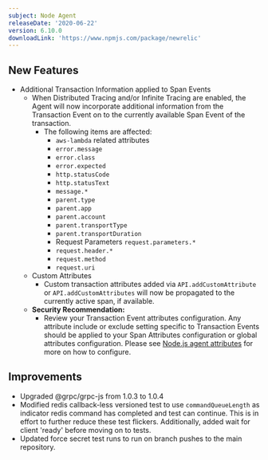 ```yaml
---
subject: Node Agent
releaseDate: '2020-06-22'
version: 6.10.0
downloadLink: 'https://www.npmjs.com/package/newrelic'
---
```


## New Features

* Additional Transaction Information applied to Span Events
  * When Distributed Tracing and/or Infinite Tracing are enabled, the Agent will now incorporate additional information from the Transaction Event on to the currently available Span Event of the transaction.
    * The following items are affected:
      * `aws-lambda` related attributes
      * `error.message`
      * `error.class`
      * `error.expected`
      * `http.statusCode`
      * `http.statusText`
      * `message.*`
      * `parent.type`
      * `parent.app`
      * `parent.account`
      * `parent.transportType`
      * `parent.transportDuration`
      * Request Parameters `request.parameters.*`
      * `request.header.*`
      * `request.method`
      * `request.uri`
  * Custom Attributes
    * Custom transaction attributes added via `API.addCustomAttribute` or `API.addCustomAttributes` will now be propagated to the currently active span, if available.
  * **Security Recommendation:**
    * Review your Transaction Event attributes configuration. Any attribute include or exclude setting specific to Transaction Events should be applied to your Span Attributes configuration or global attributes configuration. Please see [Node.js agent attributes](https://docs.newrelic.com/docs/agents/nodejs-agent/attributes/nodejs-agent-attributes#configure-attributes) for more on how to configure.

## Improvements

* Upgraded @grpc/grpc-js from 1.0.3 to 1.0.4
* Modified redis callback-less versioned test to use `commandQueueLength` as indicator redis command has completed and test can continue. This is in effort to further reduce these test flickers. Additionally, added wait for client 'ready' before moving on to tests.
* Updated force secret test runs to run on branch pushes to the main repository.
